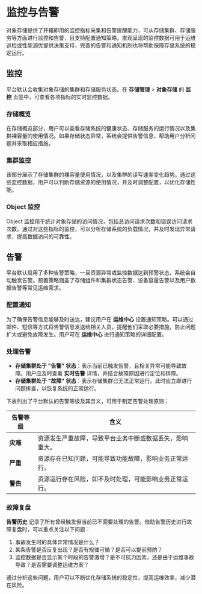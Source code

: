 
# 监控与告警  

对象存储提供了开箱即用的监控指标采集和告警提醒能力，可从存储集群、存储服务等方面进行监控和告警，且支持配置通知策略。直观呈现的监控数据可用于运维巡检或性能调优提供决策支持，完善的告警和通知机制也将帮助保障存储系统的稳定运行。  

## 监控  

平台默认会收集对象存储的集群和存储服务状态。在 **存储管理** > **对象存储** 的 **监控** 页签中，可查看各项指标的实时监控数据。  

### 存储概览  

在存储概览部分，用户可以查看存储系统的健康状态、存储服务的运行情况以及集群裸容量的使用情况。如果存储状态异常，系统会提供告警信息，帮助用户分析问题并采取相应措施。  

### 集群监控  

该部分展示了存储集群的裸容量使用情况，以及集群的读写速率变化趋势。通过这些监控数据，用户可以判断存储资源的使用情况，并及时调整配置，以优化存储性能。  

### Object 监控  

Object 监控用于统计对象存储的访问情况，包括总访问请求次数和错误访问请求次数。通过对这些指标的监控，可以分析存储系统的负载情况，并及时发现异常请求，提高数据访问的可靠性。  

## 告警  

平台默认启用了多种告警策略，一旦资源异常或监控数据达到预警状态，系统会自动触发告警。预置策略涵盖了存储组件和集群状态告警、设备容量告警以及用户数据告警等常见运维需求。  

### 配置通知  

为了确保告警信息能够及时送达，建议用户在 **运维中心** 设置通知策略。可以通过邮件、短信等方式将告警信息发送给相关人员，提醒他们采取必要措施，防止问题扩大或避免故障发生。用户可在 **运维中心** 进行通知策略的详细配置。  

### 处理告警  

* **存储集群处于 "告警" 状态**：表示当前已触发告警，且相关异常可能导致故障。用户应及时查看 **实时告警** 详情，并结合故障原因进行定位和排障。  
* **存储集群处于 "故障" 状态**：表示存储集群已无法正常运行。此时应立即进行问题排查，以恢复系统的正常运行。  

下表列出了平台默认的告警等级及其含义，可用于制定告警处理原则：  

| 告警等级 | 含义 |
| -------- | ------------------------------------------------------------ |
| **灾难** | 资源发生严重故障，导致平台业务中断或数据丢失，影响重大。 |
| **严重** | 资源存在已知问题，可能导致功能故障，影响业务正常运行。 |
| **警告** | 资源运行存在风险，如不及时处理，可能影响业务正常运行。 |  

### 故障复盘  

**告警历史** 记录了所有曾经触发但当前已不需要处理的告警。借助告警历史进行故障复盘时，可以重点关注以下问题：  

1. 事故发生时的具体异常情况是什么？  
2. 某条告警是否反复出现？是否有规律可循？是否可以提前预防？  
3. 监控数据是否显示某个时段的告警激增？是不可抗力因素，还是由于运维事故导致？是否需要调整运维方案？  

通过分析这些问题，用户可以不断优化存储系统的稳定性，提高运维效率，减少潜在风险。  

